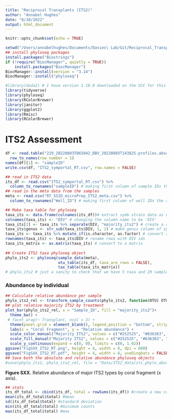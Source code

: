 ```yaml
---
title: "Reciprocal Transplants (ITS2)"
author: "Annabel Hughes"
date: "8/18/2022"
output: html_document
---
```


```r
knitr::opts_chunk$set(echo = TRUE)
```

```r
setwd("/Users/annabelhughes/Documents/Davies\ Lab/Git/Reciprocal_Transplants")
## install phyloseq packages
install.packages("Biostrings")
if (!require("BiocManager", quietly = TRUE))
    install.packages("BiocManager")
BiocManager::install(version = "3.14")
BiocManager::install("phyloseq")

```

```r
#library(dada2) # I have version 1.18.0 downloaded on the SCC for this
library(tidyverse)
library(phyloseq)
library(RColorBrewer)
library(janitor)
library(ggplot2)
library(Rmisc) 
library(RColorBrewer)
```

# **ITS2 Assessment** {.tabset}

```r
df <- read.table("219_20220803T065042_DBV_20220803T143825.profiles.absolute.abund_and_meta.txt", sep = "\t")[c(-1:-6,-37, -38),-1] %>%
  row_to_names(row_number = 1)
names(df)[1] <- "sampleID"
write.csv(df, "ITS2_symportal_RT.csv", row.names = FALSE)
```

```r
## read in ITS2 data
its_df <- read.csv("ITS2_symportal_RT.csv") %>% 
  column_to_rownames("sampleID") # making first column of sample IDs the rownames
## read in the meta data from the samples
meta <- read.csv("RT_SSID_microPrep_ITS2_meta.csv") %>% 
  column_to_rownames("Well_ID") # making first column of well IDs the rownames
```

```r
## Make taxa table for phyloseq
taxa_its <- data.frame(colnames(its_df))# extract symb strain data as dataframe
colnames(taxa_its) <- "DIV" # changing the column name to be 'DIV'
taxa_its[2] <- taxa_its %>% separate(DIV, "majority_its2") # create a column for major ITS2 (first part of DIV name)
taxa_its$genus <- str_sub(taxa_its$DIV, 1, 1) # make genus column of symb genus (first letter of DIV)
taxa_its <- taxa_its %>% mutate_if(is.character, as.factor) # convert all columns to factors
rownames(taxa_its) <- taxa_its$DIV # rename rows with DIV ids
taxa_its_matrix <- as.matrix(taxa_its) # convert to a matrix
 
## Create ITS2 taxa phyloseq object 
phylo_its2 <- phyloseq(sample_data(meta),
                       otu_table(its_df, taxa_are_rows = FALSE),
                       tax_table(taxa_its_matrix))
# phylo_its2 # just a sanity to check that we have 5 taxa and 29 samples -- Looks good!
```

### Abundance by individual

```r
## Calculate relative abundance per sample
phylo_its2_rel <- transform_sample_counts(phylo_its2, function(OTU) OTU/sum(OTU))
## plot relative majority ITS2 by treatment
plot_bar(phylo_its2_rel, x = "Sample_ID", fill = "majority_its2")+
  theme_bw() +
 # facet_wrap(~ Transplant, ncol = 3) +
  theme(panel.grid = element_blank(), legend.position = "bottom", strip.background = element_blank(), strip.text = element_text(face = "bold")) +
  labs(x = "Coral Fragment", y = "Relative abundance") +
  scale_color_manual("Majority ITS2", values = c("#252525", "#636363", "#969696", "#cccccc")) +
  scale_fill_manual("Majority ITS2", values = c("#252525", "#636363", "#969696", "#cccccc")) +
  scale_y_continuous(expand = c(0, 0), limits = c(0, 1.02))
ggsave("FigSXX_ITS2_RT.png", height = 4, width = 6, dpi = 600)
ggsave("FigSXX_ITS2_RT.pdf", height = 4, width = 6, useDingbats = FALSE)
## Save both the absolute and relative abundance phyloseq objects
#save(phylo_its2, phylo_its2_rel, file = "Data/ITS2_data/its_phylo_abund.Rdata")
```

**Figure SXX.** Relative abundance of major ITS2 types by coral fragment (x axis).

```r
## stats
its_df_total <- cbind(its_df, total = rowSums(its_df)) #create a new column summing up counts for each sample
mean(its_df_total$total) #mean
sd(its_df_total$total) #standard deviation
min(its_df_total$total) #minimum counts
max(its_df_total$total) #max
```


